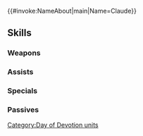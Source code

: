 {{#invoke:NameAbout|main|Name=Claude}}{{HeroPage Tabs}}
{{Hero Infobox
|Name=Claude
|Title=Distant Deer
|WeaponType=Blue Bow
|MoveType=Cavalry
|Origin=Fire Emblem: Three Houses
|Gender=Male
|actorEN=Joe Zieja
|actorJP=豊永利行
|artist=ななふじ
|additionDate=February 6, 2025
|releaseDate=February 7, 2025
|cv1=12
|cv2=400100
|TagID=愛の祭クロード
|InternalID=1206
|Properties=special
|description=Heir to House Riegan, leader of the Leicester Alliance. At times he's like a shadow, other times as vibrant as the sun. But he remains elusive as ever at this year's festival. Appears in Fire Emblem: Three Houses.
}}
{{Stats Page
|Lv1HP=18|Lv1ATK=11|Lv1SPD=9|Lv1DEF=7|Lv1RES=5
|GRHP=50|GRATK=80|GRSPD=90|GRDEF=40|GRRES=50
}}
==Skills==
===Weapons===
{{Weapons Table
|weapon1=Iron Bow
|weapon1Default=1
|weapon1Unlock=1
|weapon2=Steel Bow
|weapon2Default=2
|weapon2Unlock=2
|weapon3=Silver Bow
|weapon3Default=4
|weapon3Unlock=3
|weapon4=Deer's Heart
|weapon4Default=5
|weapon4Unlock=5
}}
===Assists===
{{Assists Table}}
===Specials===
{{Specials Table
|special1=New Moon
|special1Default=4
|special1Unlock=3
|special2=Moonbow
|special2Unlock=4
|special3=Curved Shot
|special3Unlock=5
}}
===Passives===
{{Passives Table
|passiveA1=Atk/Spd Prime 1
|passiveA2=Atk/Spd Prime 2
|passiveA3=Atk/Spd Prime 3
|passiveA4=Atk/Spd Prime 4
|passiveA1Unlock=2
|passiveA2Unlock=3
|passiveA3Unlock=4
|passiveA4Unlock=5
|passiveB1=Pure Starfall
|passiveB1Unlock=5
|passiveC1=Hone Spd 1
|passiveC2=Hone Spd 2
|passiveC3=Hone Spd 3
|passiveC4=A/S Incite Hone
|passiveC1Unlock=2
|passiveC2Unlock=3
|passiveC3Unlock=4
|passiveC4Unlock=5
}}
{{Heroes Navbox}}
[[Category:Day of Devotion units]]